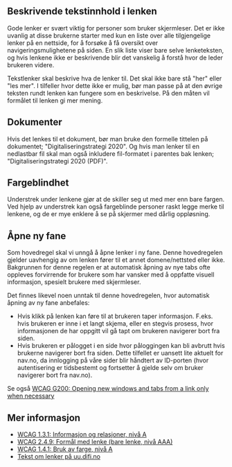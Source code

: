 ## Beskrivende tekstinnhold i lenken

Gode lenker er svært viktig for personer som bruker skjermleser. Det er ikke uvanlig at disse brukerne starter med kun en liste over alle tilgjengelige lenker på en nettside, for å forsøke å få oversikt over navigeringsmulighetene på siden. En slik liste viser bare selve lenketeksten, og hvis lenkene ikke er beskrivende blir det vanskelig å forstå hvor de leder brukeren videre.

Tekstlenker skal beskrive hva de lenker til. Det skal ikke bare stå "her" eller "les mer". I tilfeller hvor dette ikke er mulig, bør man passe på at den øvrige teksten rundt lenken kan fungere som en beskrivelse. På den måten vil formålet til lenken gi mer mening.

## Dokumenter

Hvis det lenkes til et dokument, bør man bruke den formelle tittelen på dokumentet; "Digitaliseringstrategi 2020". Og hvis man lenker til en nedlastbar fil skal man også inkludere fil-formatet i parentes bak lenken; "Digitaliseringstrategi 2020 (PDF)".

## Fargeblindhet

Understrek under lenkene gjør at de skiller seg ut med mer enn bare fargen. Ved hjelp av understrek kan også fargeblinde personer raskt legge merke til lenkene, og de er mye enklere å se på skjermer med dårlig oppløsning.

## Åpne ny fane

Som hovedregel skal vi unngå å åpne lenker i ny fane. Denne hovedregelen gjelder uavhengig av om lenken fører til et annet domene/nettsted eller ikke. Bakgrunnen for denne regelen er at automatisk åpning av nye tabs ofte oppleves forvirrende for brukere som har vansker med å oppfatte visuell informasjon, spesielt brukere med skjermleser.

Det finnes likevel noen unntak til denne hovedregelen, hvor automatisk åpning av ny fane anbefales:

- Hvis klikk på lenken kan føre til at brukeren taper informasjon. F.eks. hvis brukeren er inne i et langt skjema, eller en stegvis prosess, hvor informasjonen de har oppgitt vil gå tapt om brukeren navigerer bort fra siden.
- Hvis brukeren er pålogget i en side hvor påloggingen kan bli avbrutt hvis brukerne navigerer bort fra siden. Dette tilfellet er uansett lite aktuelt for nav.no, da innlogging på våre sider blir håndtert av ID-porten (hvor autentisering er tidsbestemt og fortsetter å gjelde selv om bruker navigerer bort fra nav.no).

Se også [WCAG G200: Opening new windows and tabs from a link only when necessary](https://www.w3.org/TR/WCAG20-TECHS/G200.html)

## Mer informasjon

- [WCAG 1.3.1: Informasjon og relasjoner, nivå A](https://uu.difi.no/krav-og-regelverk/wcag-20-standarden/131-informasjon-og-relasjoner-niva)
- [WCAG 2.4.9: Formål med lenke (bare lenke, nivå AAA)](https://uu.difi.no/krav-og-regelverk/wcag-20-standarden/ikke-lovpalagte-krav/249-formal-med-lenke-bare-lenke-niva-aaa)
- [WCAG 1.4.1: Bruk av farge, nivå A](https://uu.difi.no/krav-og-regelverk/wcag-20-standarden/141-bruk-av-farge-niva)
- [Tekst om lenker på uu.difi.no](https://uu.difi.no/krav-og-regelverk/losningsforslag-web/lenker)
